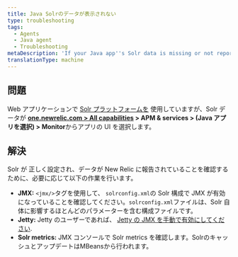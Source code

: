 ```yaml
---
title: Java Solrのデータが表示されない
type: troubleshooting
tags:
  - Agents
  - Java agent
  - Troubleshooting
metaDescription: 'If your Java app''s Solr data is missing or not reporting to New Relic, follow these troubleshooting steps to ensure Solr is configured correctly.'
translationType: machine
---
```


## 問題

Web アプリケーションで [Solr プラットフォームを](http://lucene.apache.org/solr/) 使用していますが、Solr データが <InlinePopover type="apm"/>**[one.newrelic.com > All capabilities](https://one.newrelic.com/all-capabilities) > APM & services > (Java アプリを選択) > Monitor**からアプリの UI を選択します。

## 解決

Solr が [](/docs/agents/java-agent/getting-started/compatibility-requirements-java-agent#other)正しく設定され、データが New Relic に報告されていることを確認するために、必要に応じて以下の作業を行います。

* **JMX:** `<jmx/>`タグを使用して、 `solrconfig.xml`の Solr 構成で JMX が有効になっていることを確認してください。`solrconfig.xml`ファイルは、Solr 自体に影響するほとんどのパラメーターを含む構成ファイルです。
* **Jetty:** Jetty のユーザーであれば、 [Jetty の JMX を手動で有効にしてください](https://wiki.eclipse.org/Jetty/Tutorial/JMX#Enabling_JMXConnectorServer_for_Remote_Access).
* **Solr metrics:** JMX コンソールで Solr metrics を確認します。SolrのキャッシュとアップデートはMBeansから行われます。